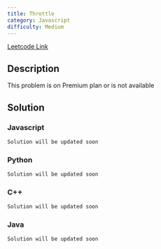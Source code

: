```yaml
---
title: Throttle
category: Javascript
difficulty: Medium
---
```


<Callout>

[Leetcode Link](https://leetcode.com/problems/throttle)

</Callout>

## Description

This problem is on Premium plan or is not available

## Solution

### Javascript

```javascript
Solution will be updated soon
```

### Python

```python
Solution will be updated soon
```

### C++

```cpp
Solution will be updated soon
```

### Java

```java
Solution will be updated soon
```
